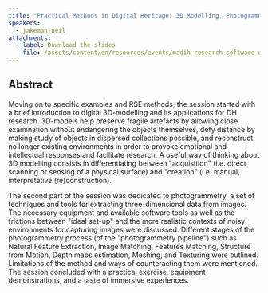 ```yaml
---
title: "Practical Methods in Digital Heritage: 3D Modelling, Photogrammetry, XR"
speakers:
  - jakeman-neil
attachments:
  - label: Download the slides
    file: /assets/content/en/resources/events/madih-research-software-engineering-training/sessions/6/3.2-Practical_Methods.pdf
---
```

## Abstract

Moving on to specific examples and RSE methods, the session started with a brief introduction to digital 3D-modelling and its applications for DH research. 3D-models help preserve fragile artefacts by allowing close examination without endangering the objects themselves, defy distance by making study of objects in dispersed collections possible, and reconstruct no longer existing environments in order to provoke emotional and intellectual responses and facilitate research. A useful way of thinking about 3D modelling consists in differentiating between "acquisition" (i.e. direct scanning or sensing of a physical surface) and "creation" (i.e. manual, interpretative (re)construction).

The second part of the session was dedicated to photogrammetry, a set of techniques and tools for extracting three-dimensional data from images. The necessary equipment and available software tools as well as the frictions between "ideal set-up" and the more realistic contexts of noisy environments for capturing images were discussed. Different stages of the photogrammetry process (of the "photogrammetry pipeline") such as Natural Feature Extraction, Image Matching, Features Matching, Structure from Motion, Depth maps estimation, Meshing, and Texturing were outlined. Limitations of the method and ways of counteracting them were mentioned. The session concluded with a practical exercise, equipment demonstrations, and a taste of immersive experiences.
